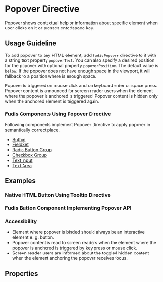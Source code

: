 
<Meta title="Directives/Popover" />

# Popover Directive

Popover shows contextual help or information about specific element when user clicks on it or presses enter/space key.

## Usage Guideline

To add popover to any HTML element, add `fudisPopover` directive to it with a string text property `popoverText`. You can also specify a desired position for the popover with optional property `popoverPosition`. The default value is `below`. If the popover does not have enough space in the viewport, it will fallback to a position where is enough space.

Popover is triggered on mouse click and on keyboard enter or space press. Popover content is announced for screen reader users when the element where the popover is anchored is triggered. Popover content is hidden only when the anchored element is triggered again.

### Fudis Components Using Popover Directive

Following components implement Popover Directive to apply popover in semantically correct place.

- [Button](/docs/components-button--documentation)
- [FieldSet](/docs/components-form-field-set--documentation)
- [Radio Button Group](/docs/components-form-radio-button-group--documentation)
- [Checkbox Group](/docs/components-form-checkbox-group--documentation)
- [Text Input](/docs/components-form-text-input--documentation)
- [Text Area](/docs/components-form-text-area--documentation)

## Examples

### Native HTML Button Using Tooltip Directive

<Canvas of={PopoverStories.ExampleWithNativeButton} />

### Fudis Button Component Implementing Popover API

<Canvas of={PopoverStories.ExampleWithFudisButton} />

### Accessibility

- Element where popover is binded should always be an interactive element e. g. button.
- Popover content is read to screen readers when the element where the popover is anchored is triggered by key press or mouse click.
- Screen reader users are informed about the toggled hidden content when the element anchoring the popover receives focus.

## Properties

<ArgTypes of={PopoverDirective} exclude={popoverExclude} />
